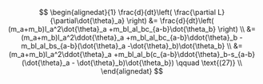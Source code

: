 $$
\begin{alignedat}{1}
\frac{d}{dt}\left(
  \frac{\partial L}{\partial\dot{\theta}_a}
\right) &=
    \frac{d}{dt}\left(
      (m_a+m_b)l_a^2\dot{\theta}_a
      +m_bl_al_bc_{a-b}\dot{\theta_b}
    \right)
   \\
&=
    (m_a+m_b)l_a^2\ddot{\theta}_a
    +m_bl_al_bc_{a-b}\ddot{\theta}_b
    -m_bl_al_bs_{a-b}(\dot{\theta}_a -\dot{\theta}_b)\dot{\theta_b}
   \\
&=
    (m_a+m_b)l_a^2\ddot{\theta}_a
    +m_bl_al_b(c_{a-b}\ddot{\theta}_b-s_{a-b}(\dot{\theta}_a - \dot{\theta}_b)\dot{\theta_b})  \qquad \text{(27)}
   \\
\end{alignedat}
$$
